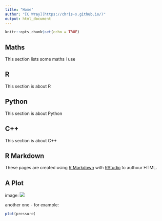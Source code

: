 ```yaml
---
title: "Home"
author: "[C Wray](https://chris-x.github.io/)"
output: html_document
---
```


```r
knitr::opts_chunk$set(echo = TRUE)
```
## Maths

This section lists some maths I use

## R

This section is about R

## Python

This section is about Python

## C++

This section is about C++

## R Markdown

These pages are created using [R Markdown](<http://rmarkdown.rstudio.com>) with [RStudio](https://www.rstudio.com/) to authour HTML.


## A Plot

image: ![](images/fig_5_NEW.png) 


another one - for example:

```r
plot(pressure)
```


